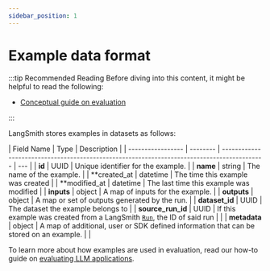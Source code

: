 ```yaml
---
sidebar_position: 1
---
```


# Example data format

:::tip Recommended Reading
Before diving into this content, it might be helpful to read the following:

- [Conceptual guide on evaluation](/evaluation/concepts)

:::

LangSmith stores examples in datasets as follows:

| Field Name        | Type     | Description                                                                                 |
| ----------------- | -------- | ------------------------------------------------------------------------------------------- | --- |
| **id**            | UUID     | Unique identifier for the example.                                                          |
| **name**          | string   | The name of the example.                                                                    |
| \*\*created_at    | datetime | The time this example was created                                                           |
| \*\*modified_at   | datetime | The last time this example was modified                                                     |
| **inputs**        | object   | A map of inputs for the example.                                                            |
| **outputs**       | object   | A map or set of outputs generated by the run.                                               |
| **dataset_id**    | UUID     | The dataset the example belongs to                                                          |
| **source_run_id** | UUID     | If this example was created from a LangSmith [`Run`](./run_data_format), the ID of said run |     |
| **metadata**      | object   | A map of additional, user or SDK defined information that can be stored on an example.      |     |

To learn more about how examples are used in evaluation, read our how-to guide on [evaluating LLM applications](/evaluation/how_to_guides/evaluation/evaluate_llm_application).
